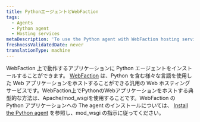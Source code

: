 ```yaml
---
title: PythonエージェントとWebFaction
tags:
  - Agents
  - Python agent
  - Hosting services
metaDescription: 'To use the Python agent with WebFaction hosting services, follow the instructions for Apache/mod_wsgi.'
freshnessValidatedDate: never
translationType: machine
---
```


WebFaction 上で動作するアプリケーションに Python エージェントをインストールすることができます。 [WebFaction](http://www.webfaction.com/) は、Python を含む様々な言語を使用した Web アプリケーションをホストすることができる汎用の Web ホスティングサービスです。WebFaction上でPythonのWebアプリケーションをホストする典型的な方法は、Apache/mod_wsgiを使用することです。WebFaction の Python アプリケーションへの The agent のインストールについては、 [Install the Python agent](/docs/agents/python-agent/installation-configuration/python-agent-installation) を参照し、mod_wsgi の指示に従ってください。